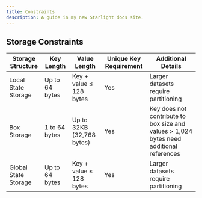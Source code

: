 ```yaml
---
title: Constraints
description: A guide in my new Starlight docs site.
---
```



## Storage Constraints

| Storage Structure   | Key Length   | Value Length  | Unique Key Requirement | Additional Details  |
|-------------------|--------------------------------------|--------------------|-------------------|--------------------------|
| Local State Storage | Up to 64 bytes   | Key + value ≤ 128 bytes | Yes  | Larger datasets require partitioning        |
| Box Storage         |   1 to 64 bytes    | Up to 32KB (32,768 bytes)    | Yes       | Key does not contribute to box size and values > 1,024 bytes need additional references |
|Global State Storage | Up to 64 bytes   |  Key + value ≤ 128 bytes   | Yes | Larger datasets require partitioning      |